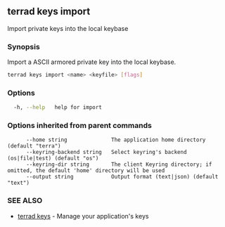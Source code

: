 ## terrad keys import

Import private keys into the local keybase

### Synopsis

Import a ASCII armored private key into the local keybase.

```sh Terrad
terrad keys import <name> <keyfile> [flags]
```

### Options

```sh Terrad
  -h, --help   help for import
```

### Options inherited from parent commands

```
      --home string              The application home directory (default "terra")
      --keyring-backend string   Select keyring's backend (os|file|test) (default "os")
      --keyring-dir string       The client Keyring directory; if omitted, the default 'home' directory will be used
      --output string            Output format (text|json) (default "text")
```

### SEE ALSO

* [terrad keys](terrad_keys.md)	 - Manage your application's keys


